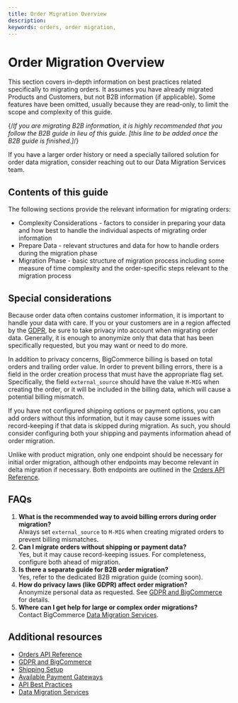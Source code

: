 ---
title: Order Migration Overview
description:
keywords: orders, order migration, 
---
# Order Migration Overview

This section covers in-depth information on best practices related specifically to migrating orders. It assumes you have already migrated Products and Customers, but not B2B information (if applicable). Some features have been omitted, usually because they are read-only, to limit the scope and complexity of this guide.

{/*If you are migrating B2B information, it is highly recommended that you follow the B2B guide in lieu of this guide. [this line to be added once the B2B guide is finished.]*/}

<Callout type='info'>  
If you have a larger order history or need a specially tailored solution for order data migration, consider reaching out to our Data Migration Services team.  
</Callout>

## Contents of this guide

The following sections provide the relevant information for migrating orders:

* Complexity Considerations - factors to consider in preparing your data and how best to handle the individual aspects of migrating order information  
* Prepare Data - relevant structures and data for how to handle orders during the migration phase  
* Migration Phase - basic structure of migration process including some measure of time complexity and the order-specific steps relevant to the migration process

## Special considerations

Because order data often contains customer information, it is important to handle your data with care. If you or your customers are in a region affected by the [GDPR](https://support.bigcommerce.com/s/article/General-Data-Protection-Regulation), be sure to take privacy into account when migrating order data. Generally, it is enough to anonymize only that data that has been specifically requested, but you may want or need to do more.

In addition to privacy concerns, BigCommerce billing is based on total orders and trailing order value. In order to prevent billing errors, there is a field in the order creation process that must have the appropriate flag set. Specifically, the field `external_source` should have the value `M-MIG` when creating the order, or it will be included in the billing data, which will cause a potential billing mismatch.

If you have not configured shipping options or payment options, you can add orders without this information, but it may cause some issues with record-keeping if that data is skipped during migration. As such, you should consider configuring both your shipping and payments information ahead of order migration.

Unlike with product migration, only one endpoint should be necessary for initial order migration, although other endpoints may become relevant in delta migration if necessary. Both endpoints are outlined in the [Orders API Reference](/docs/rest-management/orders).

## FAQs
1. **What is the recommended way to avoid billing errors during order migration?**  
   Always set `external_source` to `M-MIG` when creating migrated orders to prevent billing mismatches.
2. **Can I migrate orders without shipping or payment data?**  
   Yes, but it may cause record-keeping issues. For completeness, configure both ahead of migration.
3. **Is there a separate guide for B2B order migration?**  
   Yes, refer to the dedicated B2B migration guide (coming soon).
4. **How do privacy laws (like GDPR) affect order migration?**  
   Anonymize personal data as requested. See [GDPR and BigCommerce](https://support.bigcommerce.com/s/article/General-Data-Protection-Regulation) for details.
5. **Where can I get help for large or complex order migrations?**  
   Contact BigCommerce [Data Migration Services](https://www.bigcommerce.com/services/launch/#data-migration-services).
   
## Additional resources

- [Orders API Reference](/docs/rest-management/orders)
- [GDPR and BigCommerce](https://support.bigcommerce.com/s/article/General-Data-Protection-Regulation)
- [Shipping Setup](https://support.bigcommerce.com/s/article/Shipping-Setup)
- [Available Payment Gateways](https://support.bigcommerce.com/s/article/Available-Payment-Gateways)
- [API Best Practices](/docs/start/best-practices)
- [Data Migration Services](https://www.bigcommerce.com/services/launch/#data-migration-services)

